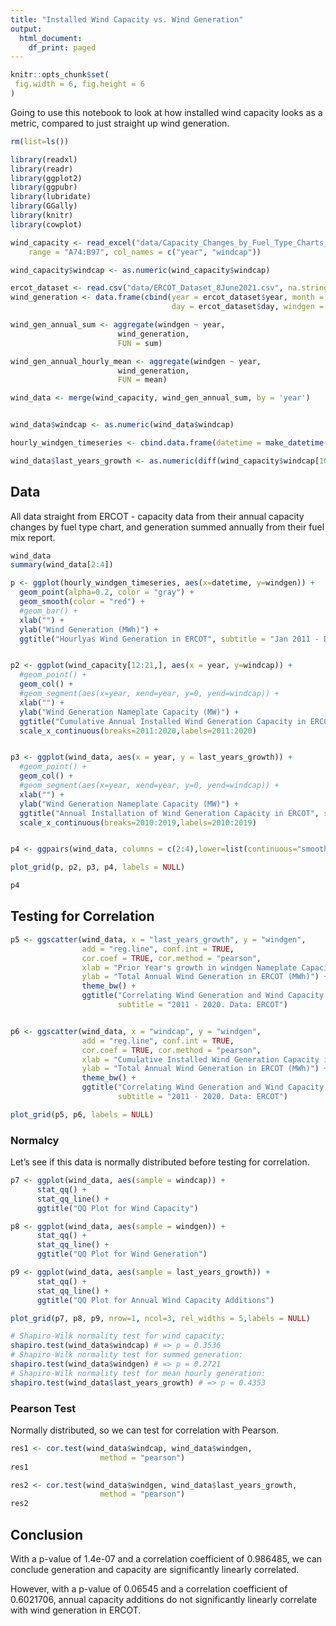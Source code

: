 ```yaml
---
title: "Installed Wind Capacity vs. Wind Generation"
output:
  html_document:
    df_print: paged
---
```


```r
knitr::opts_chunk$set(
 fig.width = 6, fig.height = 6
)
```

Going to use this notebook to look at how installed wind capacity looks as a metric, compared to just straight up wind generation.

```r

rm(list=ls())

```

```r
library(readxl)
library(readr)
library(ggplot2)
library(ggpubr)
library(lubridate)
library(GGally)
library(knitr)
library(cowplot)
```

```r
wind_capacity <- read_excel("data/Capacity_Changes_by_Fuel_Type_Charts_May_2021.xlsx", 
    range = "A74:B97", col_names = c("year", "windcap"))

wind_capacity$windcap <- as.numeric(wind_capacity$windcap)

ercot_dataset <- read.csv("data/ERCOT_Dataset_8June2021.csv", na.strings = ".")
wind_generation <- data.frame(cbind(year = ercot_dataset$year, month = ercot_dataset$month, 
                                    day = ercot_dataset$day, windgen = ercot_dataset$wind))

wind_gen_annual_sum <- aggregate(windgen ~ year,       
                        wind_generation,
                        FUN = sum)

wind_gen_annual_hourly_mean <- aggregate(windgen ~ year,       
                        wind_generation,
                        FUN = mean)

wind_data <- merge(wind_capacity, wind_gen_annual_sum, by = 'year')


wind_data$windcap <- as.numeric(wind_data$windcap)

hourly_windgen_timeseries <- cbind.data.frame(datetime = make_datetime(year=ercot_dataset$year, month =  ercot_dataset$month, day = ercot_dataset$day, hour = ercot_dataset$hourstart), windgen = ercot_dataset$wind)

wind_data$last_years_growth <- as.numeric(diff(wind_capacity$windcap[10:20]))
```

## Data

All data straight from ERCOT - capacity data from their annual capacity changes by fuel type chart, and generation summed annually from their fuel mix report.

```r
wind_data
summary(wind_data[2:4])
```

```r

p <- ggplot(hourly_windgen_timeseries, aes(x=datetime, y=windgen)) +
  geom_point(alpha=0.2, color = "gray") +
  geom_smooth(color = "red") + 
  #geom_bar() +
  xlab("") +
  ylab("Wind Generation (MWh)") +
  ggtitle("Hourlyas Wind Generation in ERCOT", subtitle = "Jan 2011 - Dec 2020. Smoothed with a generalized additive model for vizualization. Data: ERCOT")


p2 <- ggplot(wind_capacity[12:21,], aes(x = year, y=windcap)) +
  #geom_point() + 
  geom_col() +
  #geom_segment(aes(x=year, xend=year, y=0, yend=windcap)) +
  xlab("") +
  ylab("Wind Generation Nameplate Capacity (MW)") +
  ggtitle("Cumulative Annual Installed Wind Generation Capacity in ERCOT", subtitle = "2011 - 2020. Data: ERCOT") +
  scale_x_continuous(breaks=2011:2020,labels=2011:2020)


p3 <- ggplot(wind_data, aes(x = year, y = last_years_growth)) +
  #geom_point() + 
  geom_col() +
  #geom_segment(aes(x=year, xend=year, y=0, yend=windcap)) +
  xlab("") +
  ylab("Wind Generation Nameplate Capacity (MW)") +
  ggtitle("Annual Installation of Wind Generation Capacity in ERCOT", subtitle = "2011 - 2020. Data: ERCOT") +
  scale_x_continuous(breaks=2010:2019,labels=2010:2019)


p4 <- ggpairs(wind_data, columns = c(2:4),lower=list(continuous="smooth"),diag=list(continuous="densityDiag"))

plot_grid(p, p2, p3, p4, labels = NULL)

p4
```


## Testing for Correlation
```r
p5 <- ggscatter(wind_data, x = "last_years_growth", y = "windgen", 
                add = "reg.line", conf.int = TRUE, 
                cor.coef = TRUE, cor.method = "pearson",
                xlab = "Prior Year's growth in windgen Nameplate Capacity (MW) from", 
                ylab = "Total Annual Wind Generation in ERCOT (MWh)") +
                theme_bw() +
                ggtitle("Correlating Wind Generation and Wind Capacity in ERCOT", 
                        subtitle = "2011 - 2020. Data: ERCOT")


p6 <- ggscatter(wind_data, x = "windcap", y = "windgen", 
                add = "reg.line", conf.int = TRUE, 
                cor.coef = TRUE, cor.method = "pearson",
                xlab = "Cumulative Installed Wind Generation Capacity in ERCOT (MW)", 
                ylab = "Total Annual Wind Generation in ERCOT (MWh)") +
                theme_bw() +
                ggtitle("Correlating Wind Generation and Wind Capacity in ERCOT", 
                        subtitle = "2011 - 2020. Data: ERCOT")

plot_grid(p5, p6, labels = NULL)


```

### Normalcy

Let's see if this data is normally distributed before testing for correlation.

```r
p7 <- ggplot(wind_data, aes(sample = windcap)) +
      stat_qq() + 
      stat_qq_line() +
      ggtitle("QQ Plot for Wind Capacity")

p8 <- ggplot(wind_data, aes(sample = windgen)) +
      stat_qq() + 
      stat_qq_line() +
      ggtitle("QQ Plot for Wind Generation")

p9 <- ggplot(wind_data, aes(sample = last_years_growth)) +
      stat_qq() + 
      stat_qq_line() +
      ggtitle("QQ Plot for Annual Wind Capacity Additions")

plot_grid(p7, p8, p9, nrow=1, ncol=3, rel_widths = 5,labels = NULL)

```


```r
# Shapiro-Wilk normality test for wind capacity:
shapiro.test(wind_data$windcap) # => p = 0.3536
# Shapiro-Wilk normality test for summed generation:
shapiro.test(wind_data$windgen) # => p = 0.2721
# Shapiro-Wilk normality test for mean hourly generation:
shapiro.test(wind_data$last_years_growth) # => p = 0.4353
```

### Pearson Test

Normally distributed, so we can test for correlation with Pearson.

```r
res1 <- cor.test(wind_data$windcap, wind_data$windgen, 
                    method = "pearson")
res1

res2 <- cor.test(wind_data$windgen, wind_data$last_years_growth, 
                    method = "pearson")
res2

```

## Conclusion

With a p-value of 1.4e-07 and a correlation coefficient of 0.986485, we can conclude generation and capacity are significantly  linearly correlated.

However, with a p-value of 0.06545 and a correlation coefficient of 0.6021706, annual capacity additions do not significantly linearly correlate with wind generation in ERCOT.


